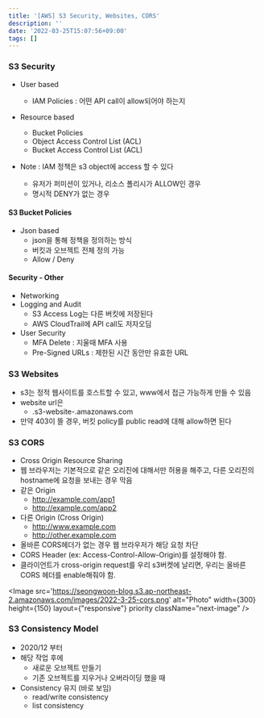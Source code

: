 ```yaml
---
title: '[AWS] S3 Security, Websites, CORS'
description: ''
date: '2022-03-25T15:07:56+09:00'
tags: []
---
```


### S3 Security
- User based
    - IAM Policies : 어떤 API call이 allow되어야 하는지
- Resource based
    - Bucket Policies
    - Object Access Control List (ACL)
    - Bucket Access Control List (ACL)

- Note : IAM 정책은 s3 object에 access 할 수 있다
    - 유저가 퍼미션이 있거나, 리소스 폴리시가 ALLOW인 경우
    - 명시적 DENY가 없는 경우

#### S3 Bucket Policies
- Json based
    - json을 통해 정책을 정의하는 방식
    - 버킷과 오브젝트 전체 정의 가능
    - Allow / Deny

#### Security - Other
- Networking
- Logging and Audit
    - S3 Access Log는 다른 버킷에 저장된다
    - AWS CloudTrail에 API call도 저자오딤
- User Security
    - MFA Delete : 지울때 MFA 사용
    - Pre-Signed URLs : 제한된 시간 동안만 유효한 URL

### S3 Websites
- s3는 정적 웹사이트를 호스트할 수 있고, www에서 접근 가능하게 만들 수 있음
- website url은
    - <bucket-name>.s3-website-<AWS-region>.amazonaws.com
- 만약 403이 뜰 경우, 버킷 policy를 public read에 대해 allow하면 된다

### S3 CORS
- Cross Origin Resource Sharing
- 웹 브라우저는 기본적으로 같은 오리진에 대해서만 허용을 해주고, 다른 오리진의 hostname에 요청을 보내는 경우 막음
- 같은 Origin
    - http://example.com/app1
    - http://example.com/app2
- 다른 Origin (Cross Origin)
    - http://www.example.com
    - http://other.example.com
- 올바른 CORS헤더가 없는 경우 웹 브라우저가 해당 요청 차단
- CORS Header (ex: Access-Control-Allow-Origin)를 설정해야 함.
- 클라이언트가 cross-origin request를 우리 s3버켓에 날리면, 우리는 올바른 CORS 헤더를 enable해줘야 함.

<Image
    src='https://seongwoon-blog.s3.ap-northeast-2.amazonaws.com/images/2022-3-25-cors.png'
    alt="Photo"
    width={300}
    height={150}
    layout={"responsive"}
    priority
    className="next-image"
/>

### S3 Consistency Model
- 2020/12 부터
- 해당 작업 후에
    - 새로운 오브젝트 만들기
    - 기존 오브젝트를 지우거나 오버라이딩 했을 때
- Consistency 유지 (바로 보임)
    - read/write consistency
    - list consistency
